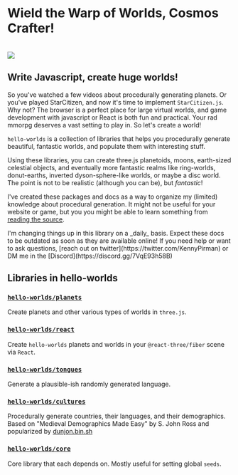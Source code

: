 
# Wield the Warp of Worlds, Cosmos Crafter!

<br />
<img src="/img/preview.png" />
<br />

## Write Javascript, create huge worlds!

So you've watched a few videos about procedurally generating planets. Or you've played StarCitizen, and now it's time to implement `StarCitizen.js`. Why not? The browser is a perfect place for large virtual worlds, and game development with javascript or React is both fun and practical. Your rad mmorpg deserves a vast setting to play in. So let's create a world!

`hello-worlds` is a collection of libraries that helps you procedurally generate beautiful, fantastic worlds, and populate them with interesting stuff.

Using these libraries, you can create three.js planetoids, moons, earth-sized celestial objects, and eventually more fantastic realms like ring-worlds, donut-earths, inverted dyson-sphere-like worlds, or maybe a disc world. The point is not to be realistic (although you can be), but _fantastic_!

I've created these packages and docs as a way to organize my (limited) knowledge about procedural generation. It might not be useful for your website or game, but you you might be able to learn something from [reading the source](https://github.com/kenjinp/hello-worlds).

<Callout type="warning" emoji="⚠️">
  I'm changing things up in this library on a _daily_ basis. Expect these docs
  to be outdated as soon as they are available online! If you need help or want
  to ask questions, [reach out on twitter](https://twitter.com/KennyPirman) or
  DM me in the [Discord](https://discord.gg/7VqE93h58B)
</Callout>

## Libraries in hello-worlds

### [`hello-worlds/planets`](/libraries/planets)

Create planets and other various types of worlds in `three.js`.

### [`hello-worlds/react`](/libraries/react)

Create `hello-worlds` planets and worlds in your `@react-three/fiber` scene via `React`.

### [`hello-worlds/tongues`](/libraries/tongues)

Generate a plausible-ish randomly generated language.

### [`hello-worlds/cultures`](/libraries/cultures)

Procedurally generate countries, their languages, and their demographics. Based on "Medieval Demographics Made Easy" by S. John Ross and popularized by [dunjon.bin.sh](https://donjon.bin.sh/fantasy/demographics/)

### [`hello-worlds/core`](/libraries/core)

Core library that each depends on. Mostly useful for setting global `seeds`.

